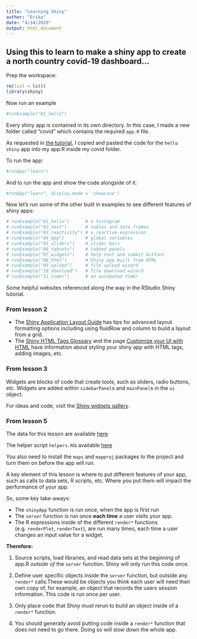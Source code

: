 ```yaml
---
title: "Learning Shiny"
author: "Erika"
date: "4/14/2020"
output: html_document
---
```


## Using this to learn to make a shiny app to create a north country covid-19 dashboard...

Prep the workspace:
```r
rm(list = ls())
library(shiny)
```
Now run an example
```r
#runExample("01_hello")
```
Every shiny app is contained in its own directory. In this case, I made a new folder called "covid" which contains the required `app.R` file.

As requested in [the tutorial](https://shiny.rstudio.com/tutorial/written-tutorial/lesson1/), I copied and pasted the code for the `hello shiny` app into my app.R inside my covid folder.

To run the app:
```r
#runApp("learn")
```
And to run the app and show the code alongside of it:
```r
#runApp("learn", display.mode = 'showcase')
```
Now let's run some of the other built in examples to see different features of shiny apps:
```r
# runExample("01_hello")      # a histogram
# runExample("02_text")       # tables and data frames
# runExample("03_reactivity") # a reactive expression
# runExample("04_mpg")        # global variables
# runExample("05_sliders")    # slider bars
# runExample("06_tabsets")    # tabbed panels
# runExample("07_widgets")    # help text and submit buttons
# runExample("08_html")       # Shiny app built from HTML
# runExample("09_upload")     # file upload wizard
# runExample("10_download")   # file download wizard
# runExample("11_timer")      # an automated timer
```
Some helpful websites referenced along the way in the RStudio Shiny tutorial.

### From lesson 2
* The [Shiny Application Layout Guide](https://shiny.rstudio.com/articles/layout-guide.html) has tips for advanced layout formatting options including using fluidRow and column to build a layout from a grid.
* The [Shiny HTML Tags Glossary](https://shiny.rstudio.com/articles/tag-glossary.html) and the page [Customize your UI with HTML](https://shiny.rstudio.com/articles/html-tags.html) have information about styling your shiny app with HTML tags, adding images, etc.

### From lesson 3
Widgets are blocks of code that create tools, such as sliders, radio buttons, etc.  Widgets are added within `sidebarPanel`s and `mainPanel`s in the `ui` object.

For ideas and code, visit the [Shiny widgets gallery](https://shiny.rstudio.com/gallery/widget-gallery.html).

### From lesson 5
The data for this lesson are available [here](https://shiny.rstudio.com/tutorial/written-tutorial/lesson5/census-app/data/counties.rds)

The helper script `helpers.R`is available [here](https://shiny.rstudio.com/tutorial/written-tutorial/lesson5/census-app/helpers.R)

You also need to install the `maps` and `mapproj` packages to the project and turn them on before the app will run.

A key element of this lesson is where to put different features of your app, such as calls to data sets, R scripts, etc.  Where you put them will impact the performance of your app.

So, some key take-aways:

* The `shinyApp` function is run once, when the app is first run
* The `server` function is run once **each time** a user visits your app.
* The R expressions inside of the different `render*` functions (e.g. `renderPlot`, `renderText`), are run many times, each time a user changes an input value for a widget.

**Therefore:**

1. Source scripts, load libraries, and read data sets at the beginning of app.R *outside of* the `server` function. Shiny will only run this code once.

2. Define user specific objects inside the `server` function, but outside any `render*` calls.These would be objects you think each user will need their own copy of, for example, an object that records the users session information.  This code is run once per user.

3. Only place code that Shiny *must* rerun to build an object inside of a `render*` function. 

4. You should generally avoid putting code inside a `render*` function that does not need to go there. Doing so will slow down the whole app.





